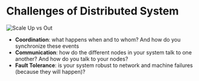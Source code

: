 # Challenges of Distributed System

![Scale Up vs Out](../images/distributed-computing/scaleup.jpeg)

- **Coordination**: what happens when and to whom? And how
do you synchronize these events
- **Communication**: how do the different nodes in your system
talk to one another? And how do you talk to your nodes?
- **Fault Tolerance**: is your system robust to network and
machine failures (because they will happen)?